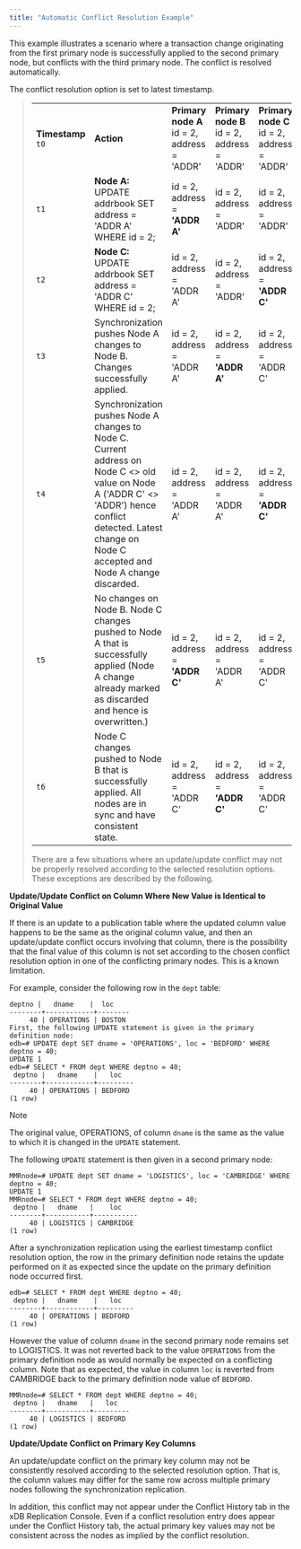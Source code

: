 ```yaml
---
title: "Automatic Conflict Resolution Example"
---
```


<div id="auto_conflict_resolution_eg" class="registered_link"></div>


This example illustrates a scenario where a transaction change originating from the first primary node is successfully applied to the second primary node, but conflicts with the third primary node. The conflict is resolved automatically.

The conflict resolution option is set to latest timestamp.

> |                    |                                                                                                                                                                                                                           |                                             |                                             |                                             |
> |--------------------|---------------------------------------------------------------------------------------------------------------------------------------------------------------------------------------------------------------------------|---------------------------------------------|---------------------------------------------|---------------------------------------------|
> | **Timestamp** `t0` | **Action**                                                                                                                                                                                                                | **Primary node A** id = 2, address = 'ADDR' | **Primary node B** id = 2, address = 'ADDR' | **Primary node C** id = 2, address = 'ADDR' |
> | `t1`               | **Node A:** UPDATE addrbook SET address = 'ADDR A' WHERE id = 2;                                                                                                                                                          | id = 2, address = **'ADDR A'**              | id = 2, address = 'ADDR'                    | id = 2, address = 'ADDR'                    |
> | `t2`               | **Node C:** UPDATE addrbook SET address = 'ADDR C' WHERE id = 2;                                                                                                                                                          | id = 2, address = 'ADDR A'                  | id = 2, address = 'ADDR'                    | id = 2, address = **'ADDR C'**              |
> | `t3`               | Synchronization pushes Node A changes to Node B. Changes successfully applied.                                                                                                                                            | id = 2, address = 'ADDR A'                  | id = 2, address = **'ADDR A'**              | id = 2, address = 'ADDR C'                  |
> | `t4`               | Synchronization pushes Node A changes to Node C. Current address on Node C &lt;&gt; old value on Node A ('ADDR C' &lt;&gt; 'ADDR') hence conflict detected. Latest change on Node C accepted and Node A change discarded. | id = 2, address = 'ADDR A'                  | id = 2, address = 'ADDR A'                  | id = 2, address = **'ADDR C'**              |
> | `t5`               | No changes on Node B. Node C changes pushed to Node A that is successfully applied (Node A change already marked as discarded and hence is overwritten.)                                                                  | id = 2, address = **'ADDR C'**              | id = 2, address = 'ADDR A'                  | id = 2, address = 'ADDR C'                  |
> | `t6`               | Node C changes pushed to Node B that is successfully applied. All nodes are in sync and have consistent state.                                                                                                            | id = 2, address = 'ADDR C'                  | id = 2, address = **'ADDR C'**              | id = 2, address = 'ADDR C'                  |
>
> There are a few situations where an update/update conflict may not be properly resolved according to the selected resolution options. These exceptions are described by the following.

**Update/Update Conflict on Column Where New Value is Identical to Original Value**

If there is an update to a publication table where the updated column value happens to be the same as the original column value, and then an update/update conflict occurs involving that column, there is the possibility that the final value of this column is not set according to the chosen conflict resolution option in one of the conflicting primary nodes. This is a known limitation.

For example, consider the following row in the `dept` table:

``` text
deptno |   dname    |  loc
--------+------------+--------
     40 | OPERATIONS | BOSTON
First, the following UPDATE statement is given in the primary definition node:
edb=# UPDATE dept SET dname = 'OPERATIONS', loc = 'BEDFORD' WHERE deptno = 40;
UPDATE 1
edb=# SELECT * FROM dept WHERE deptno = 40;
 deptno |   dname    |   loc
--------+------------+---------
     40 | OPERATIONS | BEDFORD
(1 row)
```

<div class="note">

<div class="title">

Note

</div>

The original value, OPERATIONS, of column `dname` is the same as the value to which it is changed in the `UPDATE` statement.

</div>

The following `UPDATE` statement is then given in a second primary node:

``` text
MMRnode=# UPDATE dept SET dname = 'LOGISTICS', loc = 'CAMBRIDGE' WHERE deptno = 40;
UPDATE 1
MMRnode=# SELECT * FROM dept WHERE deptno = 40;
 deptno |   dname   |    loc
--------+-----------+-----------
     40 | LOGISTICS | CAMBRIDGE
(1 row)
```

After a synchronization replication using the earliest timestamp conflict resolution option, the row in the primary definition node retains the update performed on it as expected since the update on the primary definition node occurred first.

``` text
edb=# SELECT * FROM dept WHERE deptno = 40;
 deptno |   dname    |   loc
--------+------------+---------
     40 | OPERATIONS | BEDFORD
(1 row)
```

However the value of column `dname` in the second primary node remains set to LOGISTICS. It was not reverted back to the value `OPERATIONS` from the primary definition node as would normally be expected on a conflicting column. Note that as expected, the value in column `loc` is reverted from CAMBRIDGE back to the primary definition node value of `BEDFORD`.

``` text
MMRnode=# SELECT * FROM dept WHERE deptno = 40;
 deptno |   dname   |   loc
--------+-----------+---------
     40 | LOGISTICS | BEDFORD
(1 row)
```

**Update/Update Conflict on Primary Key Columns**

An update/update conflict on the primary key column may not be consistently resolved according to the selected resolution option. That is, the column values may differ for the same row across multiple primary nodes following the synchronization replication.

In addition, this conflict may not appear under the Conflict History tab in the xDB Replication Console. Even if a conflict resolution entry does appear under the Conflict History tab, the actual primary key values may not be consistent across the nodes as implied by the conflict resolution.
